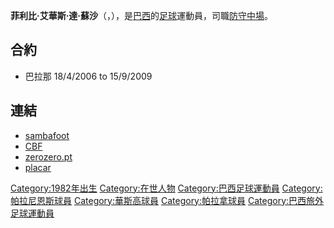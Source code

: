 {{expand|time=2009-09-29T11:05:44+00:00}}
{{Football player infobox
| playername = 菲利比艾華斯
| image = 
| fullname = Felipe Alves de Souza
| height = {{height|m=1.77}}
| nickname = 
| dateofbirth = {{birth date and age|1982|3|25}}
| cityofbirth = [[里約熱內盧|里約熱內盧]]
| countryofbirth = [[巴西|巴西]]
| currentclub = [[馬拉雲足球會|馬拉雲]]
| clubnumber = 
| position = [[防守中場|防守中場]]
| youthyears = 2000-2001 
| youthclubs = [[帕拉尼恩斯|帕拉尼恩斯]] 
| years =  2002 <br> 2003-2004 <br> 2004-2005 <br> 2005 <br> 2005-2006 <br> 2006- <br> 2007 <br> 2008 <br>2008-
| clubs = [[華斯高|華斯高]]  <br> Poseidon Neon Poron <br> [[熱米納爾比爾肖特|比爾肖特]]  <br> [[華斯高|華斯高]]  <br> {{tsl|en|Associação Desportiva Atlética do Paraná||ADAP}} <br> [[帕拉拿|帕拉拿]] <br> → [[阿瓦伊足球俱乐部|艾華爾]] (''借用'')<br> → {{tsl|en|Madureira Esporte Clube||馬杜利拉}} (''借用'')<br> → [[馬拉雲足球會|馬拉雲]] (''借用'')
| caps(goals) = {{0}}65{{0}} (15)<br><br>{{0}}{{0}}5{{0}} (1)<br>{{0}}14{{0}} (3)<br>{{0}}20{{0}} (5)<br>{{0}}{{0}}9{{0}} (2)<br>{{0}}{{0}}2{{0}} (0)<br>{{0}}{{0}}3{{0}} (0)<br>{{0}}30{{0}} (1)
| nationalyears = 
| nationalteam = 
| nationalcaps(goals) = 
| pcupdate = [[May|May]] 2009
| ntupdate = 
}}

'''菲利比·艾華斯·達·蘇沙'''（'''{{lang|pl|Felipe Alves de Souza}}'''，{{bd|1982年|3月25日|catIdx=Felipe Alves de Souza}}），是[[巴西|巴西]]的[[足球|足球]]運動員，司職[[防守中場|防守中場]]。

==合約==
*巴拉那 18/4/2006 to 15/9/2009

==連結==
*[https://web.archive.org/web/20080905202955/http://www.sambafoot.co.uk/players/1666_Felipe_Alves.html sambafoot]
*[https://web.archive.org/web/20070930182844/http://200.159.15.35/registro/registro.aspx?s=150420 CBF]
*[http://www.zerozero.pt/pt/jogador.php?id=32534&search=1 zerozero.pt]{{Dead link|date=2020年3月 |bot=InternetArchiveBot |fix-attempted=yes }}
*[http://placar.abril.com.br/parana/fichas/felipealves.shtml placar]{{dead link|date=2018年4月 |bot=InternetArchiveBot |fix-attempted=yes }}

{{DEFAULTSORT:Felipe Alves de Souza}}
[[Category:1982年出生|Category:1982年出生]]
[[Category:在世人物|Category:在世人物]]
[[Category:巴西足球運動員|Category:巴西足球運動員]]
[[Category:帕拉尼恩斯球員|Category:帕拉尼恩斯球員]]
[[Category:華斯高球員|Category:華斯高球員]]
[[Category:帕拉拿球員|Category:帕拉拿球員]]
[[Category:巴西旅外足球運動員|Category:巴西旅外足球運動員]]